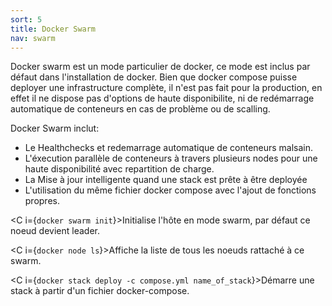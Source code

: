 ```yaml
---
sort: 5
title: Docker Swarm
nav: swarm
---
```


Docker swarm est un mode particulier de docker, ce mode est inclus par défaut dans l'installation de docker. Bien que docker compose puisse deployer une infrastructure complète, il n'est pas fait pour la production, en effet il ne dispose pas d'options de haute disponibilite, ni de redémarrage automatique de conteneurs en cas de problème ou de scalling.

Docker Swarm inclut:

- Le Healthchecks et redemarrage automatique de conteneurs malsain.
- L'éxecution parallèle de conteneurs à travers plusieurs nodes pour une haute disponibilité avec repartition de charge.
- La Mise à jour intelligente quand une stack est prête à être deployée
- L'utilisation du même fichier docker compose avec l'ajout de fonctions propres.

<C i={`docker swarm init`}>Initialise l'hôte en mode swarm, par défaut ce noeud devient leader.</C>

<C i={`docker node ls`}>Affiche la liste de tous les noeuds rattaché à ce swarm.</C>

<C i={`docker stack deploy -c compose.yml name_of_stack`}>Démarre une stack à partir d'un fichier docker-compose.</C>
